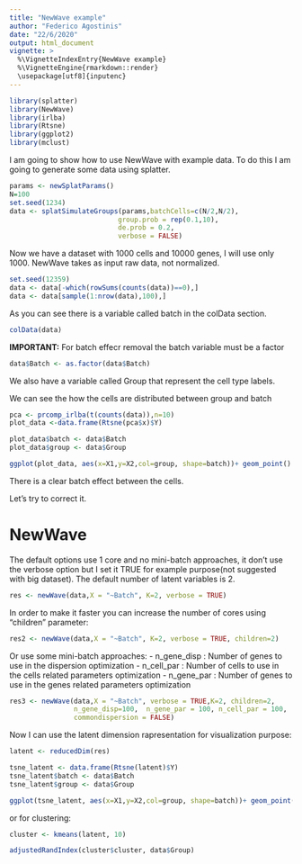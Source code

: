 ```yaml
---
title: "NewWave example"
author: "Federico Agostinis"
date: "22/6/2020"
output: html_document
vignette: >
  %\VignetteIndexEntry{NewWave example}
  %\VignetteEngine{rmarkdown::render}
  \usepackage[utf8]{inputenc}
---
```



```r
library(splatter)
library(NewWave)
library(irlba)
library(Rtsne)
library(ggplot2)
library(mclust)
```

I am going to show how to use NewWave with example data.
To do this I am going to generate some data using splatter.

```r
params <- newSplatParams()
N=100
set.seed(1234)
data <- splatSimulateGroups(params,batchCells=c(N/2,N/2),
                           group.prob = rep(0.1,10),
                           de.prob = 0.2,
                           verbose = FALSE) 
```

Now we have a dataset with 1000 cells and 10000 genes, I will use only 1000.
NewWave takes as input raw data, not normalized.

```r
set.seed(12359)
data <- data[-which(rowSums(counts(data))==0),]
data <- data[sample(1:nrow(data),100),]
```

As you can see there is a variable called batch in the colData section.

```r
colData(data)
```

**IMPORTANT:** For batch effecr removal the batch variable must be a factor

```r
data$Batch <- as.factor(data$Batch)
```

We also have a variable called Group that represent the cell type labels.

We can see the how the cells are distributed between group and batch
```r
pca <- prcomp_irlba(t(counts(data)),n=10)
plot_data <-data.frame(Rtsne(pca$x)$Y)
```

```r
plot_data$batch <- data$Batch
plot_data$group <- data$Group
```

```r
ggplot(plot_data, aes(x=X1,y=X2,col=group, shape=batch))+ geom_point()
```

There is a clear batch effect between the cells.

Let's try to correct it.

# NewWave

The default options use 1 core and no mini-batch approaches, it don't use
the verbose option but I set it TRUE for example purpose(not suggested with
big dataset). The default number of latent variables is 2.
```r
res <- newWave(data,X = "~Batch", K=2, verbose = TRUE)
```
In order to make it faster you can increase the number of cores using "children" parameter:
```r
res2 <- newWave(data,X = "~Batch", K=2, verbose = TRUE, children=2)
```

Or use some mini-batch approaches:
    - n_gene_disp : Number of genes to use in the dispersion optimization
    - n_cell_par : Number of cells to use in the cells related parameters
        optimization
    - n_gene_par : Number of genes to use in the genes related parameters
        optimization

```r
res3 <- newWave(data,X = "~Batch", verbose = TRUE,K=2, children=2,
                n_gene_disp=100,  n_gene_par = 100, n_cell_par = 100,
                commondispersion = FALSE)
```

Now I can use the latent dimension rapresentation for visualization purpose:

```r
latent <- reducedDim(res)

tsne_latent <- data.frame(Rtsne(latent)$Y)
tsne_latent$batch <- data$Batch
tsne_latent$group <- data$Group
```

```r
ggplot(tsne_latent, aes(x=X1,y=X2,col=group, shape=batch))+ geom_point()
```

or for clustering:

```r
cluster <- kmeans(latent, 10)

adjustedRandIndex(cluster$cluster, data$Group)
```
